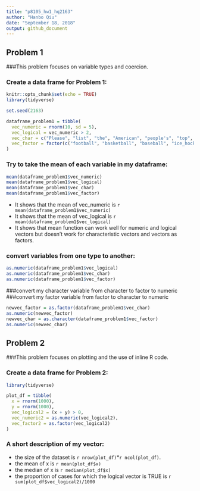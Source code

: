 ```yaml
---
title: "p8105_hw1_hq2163"
author: "Hanbo Qiu"
date: "September 18, 2018"
output: github_document
---
```


Problem 1  
------------------------------------------------------------

###This problem focuses on variable types and coercion.

### Create a data frame for Problem 1:

```r
knitr::opts_chunk$set(echo = TRUE)
library(tidyverse)
```

```r
set.seed(2163)

dataframe_problem1 = tibble(
  vec_numeric = rnorm(10, sd = 5),
  vec_logical = vec_numeric > 2,
  vec_char = c("Please", "list", "the", "American", "people's", "top", "four", "most", "popular", "sports"),
  vec_factor = factor(c("football", "basketball", "baseball", "ice_hockey", "football", "basketball", "baseball", "ice_hockey", "football", "basketball"))
)
```
### Try to take the mean of each variable in my dataframe:

```r
mean(dataframe_problem1$vec_numeric)
mean(dataframe_problem1$vec_logical)
mean(dataframe_problem1$vec_char)
mean(dataframe_problem1$vec_factor)
```

* It shows that the mean of vec_numeric is `r mean(dataframe_problem1$vec_numeric)`
* It shows that the mean of vec_logical is `r mean(dataframe_problem1$vec_logical)`
* It shows that mean function can work well for numeric and logical vectors but doesn't work for    characteristic vectors and vectors as factors.

### convert variables from one type to another:

```r
as.numeric(dataframe_problem1$vec_logical)
as.numeric(dataframe_problem1$vec_char)
as.numeric(dataframe_problem1$vec_factor)
```

###convert my character variable from character to factor to numeric
###convert my factor variable from factor to character to numeric

```r
newvec_factor = as.factor(dataframe_problem1$vec_char)
as.numeric(newvec_factor)
newvec_char = as.character(dataframe_problem1$vec_factor)
as.numeric(newvec_char)
```

Problem 2  
------------------------------------------------------------

###This problem focuses on plotting and the use of inline R code.

### Create a data frame for Problem 2:

```r
library(tidyverse)
```

```r
plot_df = tibble(
  x = rnorm(1000),
  y = rnorm(1000),
  vec_logical2 = (x + y) > 0,
  vec_numeric2 = as.numeric(vec_logical2),
  vec_factor2 = as.factor(vec_logical2)
)
```

### A short description of my vector:

* the size of the dataset is `r nrow(plot_df)`*`r ncol(plot_df)`.
* the mean of x is `r mean(plot_df$x)`
* the median of x is `r median(plot_df$x)`
* the proportion of cases for which the logical vector is TRUE is `r sum(plot_df$vec_logical2)/1000`
